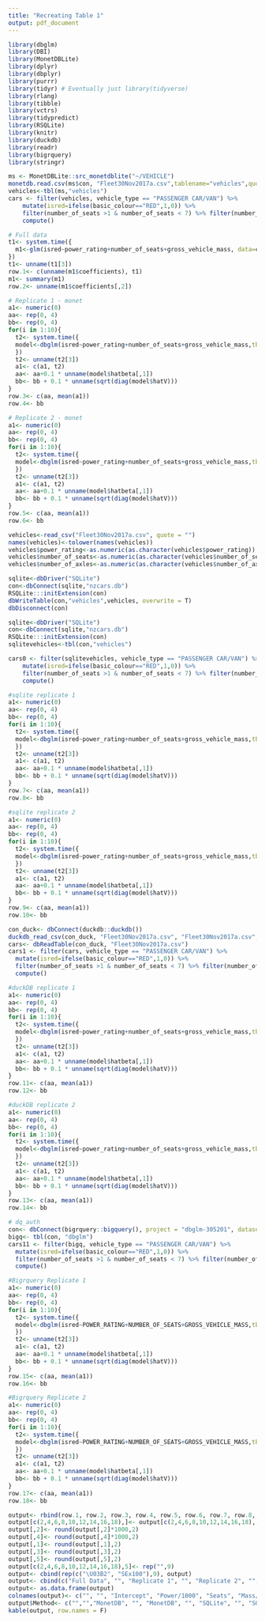 ```yaml
---
title: "Recreating Table 1"
output: pdf_document
---
```


```r
library(dbglm)
library(DBI)
library(MonetDBLite)
library(dplyr)
library(dbplyr)
library(purrr)
library(tidyr) # Eventually just library(tidyverse)
library(rlang)
library(tibble)
library(vctrs)
library(tidypredict)
library(RSQLite)
library(knitr)
library(duckdb)
library(readr)
library(bigrquery)
library(stringr)
```

```r
ms <- MonetDBLite::src_monetdblite("~/VEHICLE")
monetdb.read.csv(ms$con, "Fleet30Nov2017a.csv",tablename="vehicles",quote="",nrow.check=10000,best.effort=TRUE,lower.case.names=TRUE)
vehicles<-tbl(ms,"vehicles")
cars <- filter(vehicles, vehicle_type == "PASSENGER CAR/VAN") %>% 
	mutate(isred=ifelse(basic_colour=="RED",1,0)) %>% 
	filter(number_of_seats >1 & number_of_seats < 7) %>% filter(number_of_axles==2) %>%
	compute()
```

```r
# Full data
t1<- system.time({
  m1<-glm(isred~power_rating+number_of_seats+gross_vehicle_mass, data=cars, family = "binomial")
})
t1<- unname(t1[3])
row.1<- c(unname(m1$coefficients), t1)
m1<- summary(m1)
row.2<- unname(m1$coefficients[,2])

# Replicate 1 - monet
a1<- numeric(0)
aa<- rep(0, 4)
bb<- rep(0, 4)
for(i in 1:10){
  t2<- system.time({
  model<-dbglm(isred~power_rating+number_of_seats+gross_vehicle_mass,tbl=cars)
  })
  t2<- unname(t2[3])
  a1<- c(a1, t2)
  aa<- aa+0.1 * unname(model$hatbeta[,1])
  bb<- bb + 0.1 * unname(sqrt(diag(model$hatV)))
}
row.3<- c(aa, mean(a1))
row.4<- bb

# Replicate 2 - monet
a1<- numeric(0)
aa<- rep(0, 4)
bb<- rep(0, 4)
for(i in 1:10){
  t2<- system.time({
  model<-dbglm(isred~power_rating+number_of_seats+gross_vehicle_mass,tbl=cars)
  })
  t2<- unname(t2[3])
  a1<- c(a1, t2)
  aa<- aa+0.1 * unname(model$hatbeta[,1])
  bb<- bb + 0.1 * unname(sqrt(diag(model$hatV)))
}
row.5<- c(aa, mean(a1))
row.6<- bb
```


```r
vehicles<-read_csv("Fleet30Nov2017a.csv", quote = "")
names(vehicles)<-tolower(names(vehicles))
vehicles$power_rating<-as.numeric(as.character(vehicles$power_rating))
vehicles$number_of_seats<-as.numeric(as.character(vehicles$number_of_seats))
vehicles$number_of_axles<-as.numeric(as.character(vehicles$number_of_axles))

sqlite<-dbDriver("SQLite")
con<-dbConnect(sqlite,"nzcars.db")
RSQLite:::initExtension(con)
dbWriteTable(con,"vehicles",vehicles, overwrite = T)
dbDisconnect(con)

sqlite<-dbDriver("SQLite")
con<-dbConnect(sqlite,"nzcars.db")
RSQLite:::initExtension(con)
sqlitevehicles<-tbl(con,"vehicles")

cars0 <- filter(sqlitevehicles, vehicle_type == "PASSENGER CAR/VAN") %>%
	mutate(isred=ifelse(basic_colour=="RED",1,0)) %>% 
	filter(number_of_seats >1 & number_of_seats < 7) %>% filter(number_of_axles==2) %>%
	compute()
```

```r
#sqlite replicate 1
a1<- numeric(0)
aa<- rep(0, 4)
bb<- rep(0, 4)
for(i in 1:10){
  t2<- system.time({
  model<-dbglm(isred~power_rating+number_of_seats+gross_vehicle_mass,tbl=cars0)
  })
  t2<- unname(t2[3])
  a1<- c(a1, t2)
  aa<- aa+0.1 * unname(model$hatbeta[,1])
  bb<- bb + 0.1 * unname(sqrt(diag(model$hatV)))
}
row.7<- c(aa, mean(a1))
row.8<- bb

#sqlite replicate 2
a1<- numeric(0)
aa<- rep(0, 4)
bb<- rep(0, 4)
for(i in 1:10){
  t2<- system.time({
  model<-dbglm(isred~power_rating+number_of_seats+gross_vehicle_mass,tbl=cars0)
  })
  t2<- unname(t2[3])
  a1<- c(a1, t2)
  aa<- aa+0.1 * unname(model$hatbeta[,1])
  bb<- bb + 0.1 * unname(sqrt(diag(model$hatV)))
}
row.9<- c(aa, mean(a1))
row.10<- bb
```

```r
con_duck<- dbConnect(duckdb::duckdb())
duckdb_read_csv(con_duck, "Fleet30Nov2017a.csv", "Fleet30Nov2017a.csv", quote = "", lower.case.names=TRUE, check.names = T)
cars<- dbReadTable(con_duck, "Fleet30Nov2017a.csv")
cars1 <- filter(cars, vehicle_type == "PASSENGER CAR/VAN") %>% 
  mutate(isred=ifelse(basic_colour=="RED",1,0)) %>% 
  filter(number_of_seats >1 & number_of_seats < 7) %>% filter(number_of_axles==2) %>%
  compute()
```

```r
#duckDB replicate 1
a1<- numeric(0)
aa<- rep(0, 4)
bb<- rep(0, 4)
for(i in 1:10){
  t2<- system.time({
  model<-dbglm(isred~power_rating+number_of_seats+gross_vehicle_mass,tbl=cars1)
  })
  t2<- unname(t2[3])
  a1<- c(a1, t2)
  aa<- aa+0.1 * unname(model$hatbeta[,1])
  bb<- bb + 0.1 * unname(sqrt(diag(model$hatV)))
}
row.11<- c(aa, mean(a1))
row.12<- bb

#duckDB replicate 2
a1<- numeric(0)
aa<- rep(0, 4)
bb<- rep(0, 4)
for(i in 1:10){
  t2<- system.time({
  model<-dbglm(isred~power_rating+number_of_seats+gross_vehicle_mass,tbl=cars1)
  })
  t2<- unname(t2[3])
  a1<- c(a1, t2)
  aa<- aa+0.1 * unname(model$hatbeta[,1])
  bb<- bb + 0.1 * unname(sqrt(diag(model$hatV)))
}
row.13<- c(aa, mean(a1))
row.14<- bb
```


```r
# dq_auth
con<- dbConnect(bigrquery::bigquery(), project = "dbglm-305201", dataset = "asd")
bigq<- tbl(con, "dbglm")
cars11 <- filter(bigq, vehicle_type == "PASSENGER CAR/VAN") %>% 
  mutate(isred=ifelse(basic_colour=="RED",1,0)) %>% 
  filter(number_of_seats >1 & number_of_seats < 7) %>% filter(number_of_axles==2) %>%
  compute()
```

```r
#Bigrquery Replicate 1
a1<- numeric(0)
aa<- rep(0, 4)
bb<- rep(0, 4)
for(i in 1:10){
  t2<- system.time({
  model<-dbglm(isred~POWER_RATING+NUMBER_OF_SEATS+GROSS_VEHICLE_MASS,tbl=cars11)
  })
  t2<- unname(t2[3])
  a1<- c(a1, t2)
  aa<- aa+0.1 * unname(model$hatbeta[,1])
  bb<- bb + 0.1 * unname(sqrt(diag(model$hatV)))
}
row.15<- c(aa, mean(a1))
row.16<- bb

#Bigrquery Replicate 2
a1<- numeric(0)
aa<- rep(0, 4)
bb<- rep(0, 4)
for(i in 1:10){
  t2<- system.time({
  model<-dbglm(isred~POWER_RATING+NUMBER_OF_SEATS+GROSS_VEHICLE_MASS,tbl=cars11)
  })
  t2<- unname(t2[3])
  a1<- c(a1, t2)
  aa<- aa+0.1 * unname(model$hatbeta[,1])
  bb<- bb + 0.1 * unname(sqrt(diag(model$hatV)))
}
row.17<- c(aa, mean(a1))
row.18<- bb
```

```r
output<- rbind(row.1, row.2, row.3, row.4, row.5, row.6, row.7, row.8, row.9, row.10, row.11, row.12, row.13, row.14, row.15, row.16, row.17, row.18)
output[c(2,4,6,8,10,12,14,16,18),]<- output[c(2,4,6,8,10,12,14,16,18),]*100
output[,2]<- round(output[,2]*1000,2)
output[,4]<- round(output[,4]*1000,2)
output[,1]<- round(output[,1],2)
output[,3]<- round(output[,3],2)
output[,5]<- round(output[,5],2)
output[c(2,4,6,8,10,12,14,16,18),5]<- rep("",9)
output<- cbind(rep(c("\U03B2", "SEx100"),9), output)
output<- cbind(c("Full Data", "", "Replicate 1", "", "Replicate 2", "", "Replicate 3","", "Replicate 4","","Replicate 5", "", "Replicate 6","", "Replicate 7", "", "Replicate 8", ""), output)
output<- as.data.frame(output)
colnames(output)<- c("", "", "Intercept", "Power/1000", "Seats", "Mass/1000", "Processing Time (s)")
output$Method<- c("","","MonetDB", "", "MonetDB", "", "SQLite", "", "SQLite","","duckDB","","duckDB","", "Big Query", "", "Big Query", "")
kable(output, row.names = F)
```




